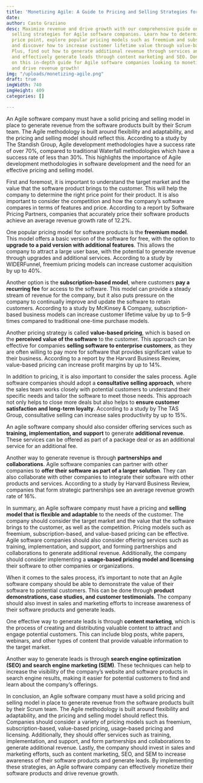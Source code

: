 ```yaml
---
title: 'Monetizing Agile: A Guide to Pricing and Selling Strategies for Software Companies'
date: 
author: Casto Graziano
desc: Maximize revenue and drive growth with our comprehensive guide on pricing and
  selling strategies for Agile software companies. Learn how to determine the right
  price point, explore popular pricing models such as freemium and subscription-based,
  and discover how to increase customer lifetime value through value-based pricing.
  Plus, find out how to generate additional revenue through services and partnerships,
  and effectively generate leads through content marketing and SEO. Don't miss out
  on this in-depth guide for Agile software companies looking to monetize their products
  and drive revenue growth!
img: "/uploads/monetizing-agile.png"
draft: true
imgWidth: 740
imgHeight: 409
categories: []

---
```

An Agile software company must have a solid pricing and selling model in place to generate revenue from the software products built by their Scrum team. The Agile methodology is built around flexibility and adaptability, and the pricing and selling model should reflect this. According to a study by The Standish Group, Agile development methodologies have a success rate of over 70%, compared to traditional Waterfall methodologies which have a success rate of less than 30%. This highlights the importance of Agile development methodologies in software development and the need for an effective pricing and selling model.

First and foremost, it is important to understand the target market and the value that the software product brings to the customer. This will help the company to determine the right price point for their product. It is also important to consider the competition and how the company’s software compares in terms of features and price. According to a report by Software Pricing Partners, companies that accurately price their software products achieve an average revenue growth rate of 12.2%.

One popular pricing model for software products is the **freemium model**. This model offers a basic version of the software for free, with the option to **upgrade to a paid version with additional features**. This allows the company to attract a large user base, with the potential to generate revenue through upgrades and additional services. According to a study by WIDERFunnel, freemium pricing models can increase customer acquisition by up to 40%.

Another option is the **subscription-based model**, where customers **pay a recurring fee** for access to the software. This model can provide a steady stream of revenue for the company, but it also puts pressure on the company to continually improve and update the software to retain customers. According to a study by McKinsey & Company, subscription-based business models can increase customer lifetime value by up to 5–9 times compared to traditional one-time purchase models.

Another pricing strategy is called **value-based pricing**, which is based on the **perceived value of the software** to the customer. This approach can be effective for companies **selling software to enterprise customers**, as they are often willing to pay more for software that provides significant value to their business. According to a report by the Harvard Business Review, value-based pricing can increase profit margins by up to 14%.

In addition to pricing, it is also important to consider the sales process. Agile software companies should adopt a **consultative selling approach**, where the sales team works closely with potential customers to understand their specific needs and tailor the software to meet those needs. This approach not only helps to close more deals but also helps to **ensure customer satisfaction and long-term loyalty**. According to a study by The TAS Group, consultative selling can increase sales productivity by up to 15%.

An agile software company should also consider offering services such as **training, implementation, and support** to generate **additional revenue**. These services can be offered as part of a package deal or as an additional service for an additional fee.

Another way to generate revenue is through **partnerships and collaborations**. Agile software companies can partner with other companies to **offer their software as part of a larger solution**. They can also collaborate with other companies to integrate their software with other products and services. According to a study by Harvard Business Review, companies that form strategic partnerships see an average revenue growth rate of 16%.

In summary, an Agile software company must have a pricing and **selling model that is flexible and adaptable** to the needs of the customer. The company should consider the target market and the value that the software brings to the customer, as well as the competition. Pricing models such as freemium, subscription-based, and value-based pricing can be effective. Agile software companies should also consider offering services such as training, implementation, and support, and forming partnerships and collaborations to generate additional revenue. Additionally, the company should consider implementing a **usage-based pricing model and licensing** their software to other companies or organizations.

When it comes to the sales process, it’s important to note that an Agile software company should be able to demonstrate the value of their software to potential customers. This can be done through **product demonstrations, case studies, and customer testimonials**. The company should also invest in sales and marketing efforts to increase awareness of their software products and generate leads.

One effective way to generate leads is through **content marketing**, which is the process of creating and distributing valuable content to attract and engage potential customers. This can include blog posts, white papers, webinars, and other types of content that provide valuable information to the target market.

Another way to generate leads is through **search engine optimization (SEO) and search engine marketing (SEM)**. These techniques can help to increase the visibility of the company’s website and software products in search engine results, making it easier for potential customers to find and learn about the company’s offerings.

In conclusion, an Agile software company must have a solid pricing and selling model in place to generate revenue from the software products built by their Scrum team. The Agile methodology is built around flexibility and adaptability, and the pricing and selling model should reflect this. Companies should consider a variety of pricing models such as freemium, subscription-based, value-based pricing, usage-based pricing and licensing. Additionally, they should offer services such as training, implementation, and support, and form partnerships and collaborations to generate additional revenue. Lastly, the company should invest in sales and marketing efforts, such as content marketing, SEO, and SEM to increase awareness of their software products and generate leads. By implementing these strategies, an Agile software company can effectively monetize their software products and drive revenue growth.